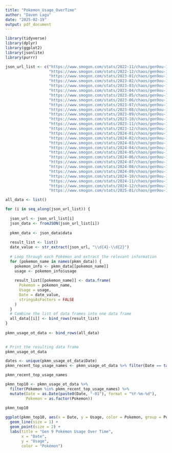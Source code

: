 ```yaml
---
title: "Pokemon_Usage_OverTime"
author: "Daven Lagu"
date: "2025-02-19"
output: pdf_document
---
```


```r
library(tidyverse)
library(dplyr)
library(ggplot2)
library(jsonlite)
library(purrr)
```

```r
json_url_list <- c("https://www.smogon.com/stats/2022-11/chaos/gen9ou-1695.json",
                   "https://www.smogon.com/stats/2022-12/chaos/gen9ou-1695.json",
                   "https://www.smogon.com/stats/2023-01/chaos/gen9ou-1695.json",
                   "https://www.smogon.com/stats/2023-02/chaos/gen9ou-1695.json",
                   "https://www.smogon.com/stats/2023-03/chaos/gen9ou-1695.json",
                   "https://www.smogon.com/stats/2023-04/chaos/gen9ou-1695.json",
                   "https://www.smogon.com/stats/2023-05/chaos/gen9ou-1695.json",
                   "https://www.smogon.com/stats/2023-06/chaos/gen9ou-1695.json",
                   "https://www.smogon.com/stats/2023-07/chaos/gen9ou-1695.json",
                   "https://www.smogon.com/stats/2023-08/chaos/gen9ou-1695.json",
                   "https://www.smogon.com/stats/2023-09/chaos/gen9ou-1695.json",
                   "https://www.smogon.com/stats/2023-10/chaos/gen9ou-1695.json",
                   "https://www.smogon.com/stats/2023-11/chaos/gen9ou-1695.json",
                   "https://www.smogon.com/stats/2023-12/chaos/gen9ou-1695.json",
                   "https://www.smogon.com/stats/2024-01/chaos/gen9ou-1695.json",
                   "https://www.smogon.com/stats/2024-02/chaos/gen9ou-1695.json",
                   "https://www.smogon.com/stats/2024-03/chaos/gen9ou-1695.json",
                   "https://www.smogon.com/stats/2024-04/chaos/gen9ou-1695.json",
                   "https://www.smogon.com/stats/2024-05/chaos/gen9ou-1695.json",
                   "https://www.smogon.com/stats/2024-06/chaos/gen9ou-1695.json",
                   "https://www.smogon.com/stats/2024-07/chaos/gen9ou-1695.json",
                   "https://www.smogon.com/stats/2024-08/chaos/gen9ou-1695.json",
                   "https://www.smogon.com/stats/2024-09/chaos/gen9ou-1695.json",
                   "https://www.smogon.com/stats/2024-10/chaos/gen9ou-1695.json",
                   "https://www.smogon.com/stats/2024-11/chaos/gen9ou-1695.json",
                   "https://www.smogon.com/stats/2024-12/chaos/gen9ou-1695.json",
                   "https://www.smogon.com/stats/2025-01/chaos/gen9ou-1695.json")

```

```r
all_data <- list()

for (i in seq_along(json_url_list)) {
  
  json_url <- json_url_list[i]
  json_data <- fromJSON(json_url_list[i])
  
  pkmn_data <- json_data$data
  
  result_list <- list()
  date_value <- str_extract(json_url, "\\d{4}-\\d{2}")
  
  # Loop through each Pokémon and extract the relevant information
  for (pokemon_name in names(pkmn_data)) {
    pokemon_info <- pkmn_data[[pokemon_name]]
    usage <- pokemon_info$usage
    
    result_list[[pokemon_name]] <- data.frame(
      Pokemon = pokemon_name,
      Usage = usage,
      Date = date_value,
      stringsAsFactors = FALSE
    )
  }
  # Combine the list of data frames into one data frame
  all_data[[i]] <- bind_rows(result_list)
}
  
pkmn_usage_ot_data <- bind_rows(all_data)

  
# Print the resulting data frame
pkmn_usage_ot_data

```

```r
dates <- unique(pkmn_usage_ot_data$Date)
pkmn_recent_top_usage_names <- pkmn_usage_ot_data %>% filter(Date == tail(dates, 1)) %>% arrange(desc(Usage)) %>% head(10) %>% pull(Pokemon)

pkmn_recent_top_usage_names

pkmn_top10 <- pkmn_usage_ot_data %>%
  filter(Pokemon %in% pkmn_recent_top_usage_names) %>%
  mutate(Date = as.Date(paste0(Date, "-01"), format = "%Y-%m-%d"),
         Pokemon = as.factor(Pokemon))

pkmn_top10
  
ggplot(pkmn_top10, aes(x = Date, y = Usage, color = Pokemon, group = Pokemon)) +
  geom_line(size = 1) +
  geom_point(size = 2) +
  labs(title = "Gen 9 Pokémon Usage Over Time",
       x = "Date",
       y = "Usage",
       color = "Pokémon")
```

